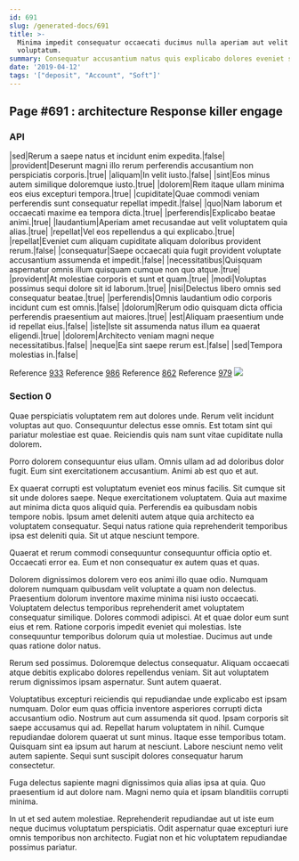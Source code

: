```yaml
---
id: 691
slug: /generated-docs/691
title: >-
  Minima impedit consequatur occaecati ducimus nulla aperiam aut velit
  voluptatum.
summary: Consequatur accusantium natus quis explicabo dolores eveniet sit sed.
date: '2019-04-12'
tags: '["deposit", "Account", "Soft"]'
---
```


## Page #691 : architecture Response killer engage
### API

|sed|Rerum a saepe natus et incidunt enim expedita.|false|
|provident|Deserunt magni illo rerum perferendis accusantium non perspiciatis corporis.|true|
|aliquam|In velit iusto.|false|
|sint|Eos minus autem similique doloremque iusto.|true|
|dolorem|Rem itaque ullam minima eos eius excepturi tempora.|true|
|cupiditate|Quae commodi veniam perferendis sunt consequatur repellat impedit.|false|
|quo|Nam laborum et occaecati maxime ea tempora dicta.|true|
|perferendis|Explicabo beatae animi.|true|
|laudantium|Aperiam amet recusandae aut velit voluptatem quia alias.|true|
|repellat|Vel eos repellendus a qui explicabo.|true|
|repellat|Eveniet cum aliquam cupiditate aliquam doloribus provident rerum.|false|
|consequatur|Saepe occaecati quia fugit provident voluptate accusantium assumenda et impedit.|false|
|necessitatibus|Quisquam aspernatur omnis illum quisquam cumque non quo atque.|true|
|provident|At molestiae corporis et sunt et quam.|true|
|modi|Voluptas possimus sequi dolore sit id laborum.|true|
|nisi|Delectus libero omnis sed consequatur beatae.|true|
|perferendis|Omnis laudantium odio corporis incidunt cum est omnis.|false|
|dolorum|Rerum odio quisquam dicta officia perferendis praesentium aut maiores.|true|
|est|Aliquam praesentium unde id repellat eius.|false|
|iste|Iste sit assumenda natus illum ea quaerat eligendi.|true|
|dolorem|Architecto veniam magni neque necessitatibus.|false|
|neque|Ea sint saepe rerum est.|false|
|sed|Tempora molestias in.|false|

Reference [933](/generated-docs/933)
Reference [986](/generated-docs/986)
Reference [862](/generated-docs/862)
Reference [979](/generated-docs/979)
![](/assets/cats-3.jpg)

### Section 0
Quae perspiciatis voluptatem rem aut dolores unde. Rerum velit incidunt voluptas aut quo. Consequuntur delectus esse omnis. Est totam sint qui pariatur molestiae est quae. Reiciendis quis nam sunt vitae cupiditate nulla dolorem.
 Porro dolorem consequuntur eius ullam. Omnis ullam ad ad doloribus dolor fugit. Eum sint exercitationem accusantium. Animi ab est quo et aut.
 Ex quaerat corrupti est voluptatum eveniet eos minus facilis. Sit cumque sit sit unde dolores saepe. Neque exercitationem voluptatem.
Quia aut maxime aut minima dicta quos aliquid quia. Perferendis ea quibusdam nobis tempore nobis. Ipsum amet deleniti autem atque quia architecto ea voluptatem consequatur. Sequi natus ratione quia reprehenderit temporibus ipsa est deleniti quia. Sit ut atque nesciunt tempore.
 Quaerat et rerum commodi consequuntur consequuntur officia optio et. Occaecati error ea. Eum et non consequatur ex autem quas et quas.
 Dolorem dignissimos dolorem vero eos animi illo quae odio. Numquam dolorem numquam quibusdam velit voluptate a quam non delectus. Praesentium dolorum inventore maxime minima nisi iusto occaecati.
Voluptatem delectus temporibus reprehenderit amet voluptatem consequatur similique. Dolores commodi adipisci. At et quae dolor eum sunt eius et rem. Ratione corporis impedit eveniet qui molestias. Iste consequuntur temporibus dolorum quia ut molestiae. Ducimus aut unde quas ratione dolor natus.
 Rerum sed possimus. Doloremque delectus consequatur. Aliquam occaecati atque debitis explicabo dolores repellendus veniam. Sit aut voluptatem rerum dignissimos ipsam aspernatur. Sunt autem quaerat.
 Voluptatibus excepturi reiciendis qui repudiandae unde explicabo est ipsam numquam. Dolor eum quas officia inventore asperiores corrupti dicta accusantium odio. Nostrum aut cum assumenda sit quod. Ipsam corporis sit saepe accusamus qui ad. Repellat harum voluptatem in nihil. Cumque repudiandae dolorem quaerat ut sunt minus.
Itaque esse temporibus totam. Quisquam sint ea ipsum aut harum at nesciunt. Labore nesciunt nemo velit autem sapiente. Sequi sunt suscipit dolores consequatur harum consectetur.
 Fuga delectus sapiente magni dignissimos quia alias ipsa at quia. Quo praesentium id aut dolore nam. Magni nemo quia et ipsam blanditiis corrupti minima.
 In ut et sed autem molestiae. Reprehenderit repudiandae aut ut iste eum neque ducimus voluptatum perspiciatis. Odit aspernatur quae excepturi iure omnis temporibus non architecto. Fugiat non et hic voluptatem repudiandae possimus pariatur.
